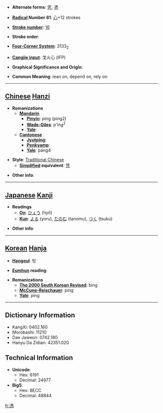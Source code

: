 * '''Alternate forms''': [[凭]], [[凴]]

* '''[[Wiktionary:Chinese radical index| Radical]] Number 61''': [[Wiktionary:Chinese radical index 心|心]]+12 strokes

* '''[[Wiktionary:Chinese total strokes index|Stroke number]]''': [[Wiktionary:Chinese total strokes index 16|16]]

* '''Stroke order''': 

* '''[[Wiktionary:Chinese four corner index|Four-Corner System]]''': 3133<sub>2</sub>

* '''[[Wiktionary:Chinese Cangjie index|Cangjie input]]''': 戈火心 (IFP)

* '''Graphical Significance and Origin''': 

* '''Common Meaning''': lean on, depend on, rely on

----

== [[Chinese]] [[Hanzi]] ==

* '''Romanizations'''
** '''[[Mandarin]]'''
*** '''[[Pinyin]]''': píng (ping2)
*** '''[[Wade-Giles]]''': p'ing<sup>2</sup>
*** '''[[Yale]]''': 
** '''[[Cantonese]]'''
*** '''[[Jyutping]]''':
*** '''[[Penkyamp]]''': 
*** '''[[Yale]]''': pang4

* '''Style''': [[Traditional Chinese]] 
** '''[[Simplified Chinese|Simplified]] equivalent''': [[凭]]

* '''Other info''': 

----

== [[Japanese]] [[Kanji]] ==

* '''Readings'''
** '''[[On]]''': [[ひょう]] (hyō)
** '''[[Kun]]''': [[よる]] (yoru), [[たのむ]] (tanomu), [[つく]] (tsuku)

* '''Other info''':  

----

== [[Korean]] [[Hanja]] ==

* '''[[Hangeul]]''': 빙

* '''[[Eumhun]] reading''': 

* '''Romanizations'''
** '''[[The 2000 South Korean Revised Romanization|The 2000 South Korean Revised]]''': bing
** '''[[McCune-Reischauer]]''': ping
** '''[[Yale]]''': ping

----

== Dictionary Information ==

* KangXi: 0402.160
* Morobashi: 11210
* Dae Jaweon: 0742.180
* Hanyu Da Zidian: 42351.020

== Technical Information ==

* '''Unicode''':
** Hex: 6191
** Decimal: 24977
* '''Big5''':
** Hex: BECC
** Decimal: 48844

[[fr:憑]]